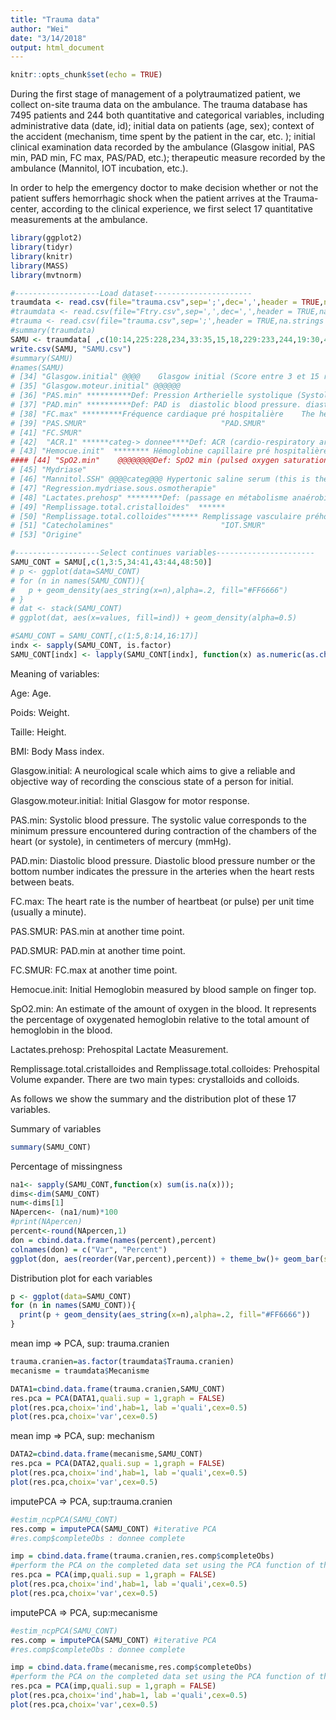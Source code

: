 ```yaml
---
title: "Trauma data"
author: "Wei"
date: "3/14/2018"
output: html_document
---
```


```r
knitr::opts_chunk$set(echo = TRUE)
```



During the first stage of management of a polytraumatized patient, we collect on-site trauma data on the ambulance. The trauma database has 7495 patients and 244 both quantitative and categorical variables, including administrative data (date, id); initial data on patients (age, sex);  context of the accident (mechanism, time spent by the patient in the car, etc. ); initial clinical examination data recorded by the ambulance (Glasgow initial, PAS min, PAD min, FC max, PAS/PAD, etc.); therapeutic measure recorded by the ambulance (Mannitol, IOT incubation, etc.). 

In order to help the emergency doctor to make decision whether or not the patient suffers hemorrhagic shock when the patient arrives at the Trauma-center, according to the clinical experience, we first select 17 quantitative measurements at the ambulance. 

```r
library(ggplot2)
library(tidyr)
library(knitr)
library(MASS)
library(mvtnorm)

#-------------------Load dataset---------------------- 
traumdata <- read.csv(file="trauma.csv",sep=';',dec=',',header = TRUE,na.strings = c("","NR","IMP","NA","NF"),encoding = "UTF-8")
#traumdata <- read.csv(file="Ftry.csv",sep=',',dec=',',header = TRUE,na.strings = c("","NR","IMP","NA","NF"),encoding = "UTF-8",fileEncoding="CP1252")
#trauma <- read.csv(file="trauma.csv",sep=';',header = TRUE,na.strings = c("","NR","IMP","NA","NF"),encoding = "UTF-8",fileEncoding="CP1252")
#summary(traumdata)
SAMU <- traumdata[ ,c(10:14,225:228,234,33:35,15,18,229:233,244,19:30,41:42,49:54,48,58,61,44,46:47,55:57,60,62, 38)]
write.csv(SAMU, "SAMU.csv")
#summary(SAMU)
#names(SAMU)
# [34] "Glasgow.initial" @@@@    Glasgow initial (Score entre 3 et 15 relié à la gravité du traumatisme crânien contenant la réponse motrice, verbale et l’ouverture des yeux)                  
# [35] "Glasgow.moteur.initial" @@@@@@               
# [36] "PAS.min" **********Def: Pression Artherielle systolique (Systolic blood pressure): The systolic value corresponds to the minimum pressure encountered during contraction of the chambers of the heart (or systole), in centimeters of mercury (mmHg).                              
# [37] "PAD.min" **********Def: PAD is  diastolic blood pressure. diastolic blood pressure number or the bottom number indicates the pressure in the arteries when the heart rests between beats. 
# [38] "FC.max" *********Fréquence cardiaque pré hospitalière    The heart rate is the number of heartbeat (or pulse) per unit time (usually a minute).                           
# [39] "PAS.SMUR"                              "PAD.SMUR"                             
# [41] "FC.SMUR"                               
# [42]  "ACR.1" ******categ-> donnee****Def: ACR (cardio-respiratory arrest) is the stopping of blood flow and breathing in an individual. If the cardiovasccular arrest is detected, immediate rescue should be given to save the person immediately.                                
# [43] "Hemocue.init"  ******** Hémoglobine capillaire pré hospitalière Hemocue.init:Initial Hemoglobine measured by blood sample on finger top.
#### [44] "SpO2.min"    @@@@@@@@Def: SpO2 min (pulsed oxygen saturation, reflection of blood oxygenation, low it can have two explanations: pulmonary involvement or too low cardiac output) so bascially it is an estimate of the amount of oxygen in the blood. Specifically, it represents the percentage of oxygenated hemoglobin (containing oxygen) relative to the total amount of hemoglobin in the blood. Missing values in Sp02 are basically both MAR and MNAR values.                         
# [45] "Mydriase"                              
# [46] "Mannitol.SSH" @@@@categ@@@ Hypertonic saline serum (this is the therapy when mydriasis, the aim being to reduce the pressure in the brain by transferring the fluid from the cells to the bloodstream).                         
# [47] "Regression.mydriase.sous.osmotherapie" 
# [48] "Lactates.prehosp" ********Def: (passage en métabolisme anaérobie, constitue un facteur de gravité. Mesurée comme l’hémocue mais tous les SAMU n’en sont pas équipés)                     
# [49] "Remplissage.total.cristalloides"  ******    
# [50] "Remplissage.total.colloides"****** Remplissage vasculaire préhospitalier colloides/cristalloides? Volume?       
# [51] "Catecholamines"                        "IOT.SMUR"                             
# [53] "Origine"     

#-------------------Select continues variables---------------------- 
SAMU_CONT = SAMU[,c(1,3:5,34:41,43:44,48:50)]
# p <- ggplot(data=SAMU_CONT)
# for (n in names(SAMU_CONT)){
#   p + geom_density(aes_string(x=n),alpha=.2, fill="#FF6666")
# }
# dat <- stack(SAMU_CONT)
# ggplot(dat, aes(x=values, fill=ind)) + geom_density(alpha=0.5)

#SAMU_CONT = SAMU_CONT[,c(1:5,8:14,16:17)]
indx <- sapply(SAMU_CONT, is.factor)
SAMU_CONT[indx] <- lapply(SAMU_CONT[indx], function(x) as.numeric(as.character(x)))
```

Meaning of variables:

Age: Age.

Poids: Weight.

Taille: Height.

BMI: Body Mass index.

Glasgow.initial: A neurological scale which aims to give a reliable and objective way of recording the conscious state of a person for initial.

Glasgow.moteur.initial: Initial Glasgow for motor response.

PAS.min: Systolic blood pressure. The systolic value corresponds to the minimum pressure encountered during contraction of the chambers of the heart (or systole), in centimeters of mercury (mmHg).

PAD.min: Diastolic blood pressure. Diastolic blood pressure number or the bottom number indicates the pressure in the arteries when the heart rests between beats.

FC.max: The heart rate is the number of heartbeat (or pulse) per unit time (usually a minute).

PAS.SMUR: PAS.min at another time point.

PAD.SMUR: PAD.min at another time point.

FC.SMUR: FC.max at another time point.

Hemocue.init: Initial Hemoglobin measured by blood sample on finger top.

SpO2.min: An estimate of the amount of oxygen in the blood. It represents the percentage of oxygenated hemoglobin relative to the total amount of hemoglobin in the blood.

Lactates.prehosp: Prehospital Lactate Measurement.

Remplissage.total.cristalloides and Remplissage.total.colloides: Prehospital Volume expander. There are two main types: crystalloids and colloids.

As follows we show the summary and the distribution plot of these 17 variables.

Summary of variables
```r
summary(SAMU_CONT)
```



Percentage of missingness
```r
na1<- sapply(SAMU_CONT,function(x) sum(is.na(x))); 
dims<-dim(SAMU_CONT)
num<-dims[1]
NApercen<- (na1/num)*100
#print(NApercen)
percent<-round(NApercen,1)
don = cbind.data.frame(names(percent),percent)
colnames(don) = c("Var", "Percent")
ggplot(don, aes(reorder(Var,percent),percent)) + theme_bw()+ geom_bar(stat="identity") + theme(axis.text.x= element_text(angle=65,hjust=1)) + guides(fill=guide_legend(title=NULL))
```


Distribution plot for each variables
```r
p <- ggplot(data=SAMU_CONT)
for (n in names(SAMU_CONT)){
  print(p + geom_density(aes_string(x=n),alpha=.2, fill="#FF6666"))
}
```

mean imp => PCA,  sup: trauma.cranien
```r
trauma.cranien=as.factor(traumdata$Trauma.cranien)
mecanisme = traumdata$Mecanisme

DATA1=cbind.data.frame(trauma.cranien,SAMU_CONT)
res.pca = PCA(DATA1,quali.sup = 1,graph = FALSE)
plot(res.pca,choix='ind',hab=1, lab ='quali',cex=0.5)
plot(res.pca,choix='var',cex=0.5)
```
mean imp => PCA, sup: mechanism
```r
DATA2=cbind.data.frame(mecanisme,SAMU_CONT)
res.pca = PCA(DATA2,quali.sup = 1,graph = FALSE)
plot(res.pca,choix='ind',hab=1, lab ='quali',cex=0.5)
plot(res.pca,choix='var',cex=0.5)
```
imputePCA => PCA, sup:trauma.cranien
```r
#estim_ncpPCA(SAMU_CONT)
res.comp = imputePCA(SAMU_CONT) #iterative PCA
#res.comp$completeObs : donnee complete

imp = cbind.data.frame(trauma.cranien,res.comp$completeObs)
#perform the PCA on the completed data set using the PCA function of the FactoMineR package
res.pca = PCA(imp,quali.sup = 1,graph = FALSE)
plot(res.pca,choix='ind',hab=1, lab ='quali',cex=0.5)
plot(res.pca,choix='var',cex=0.5)
```



imputePCA => PCA, sup:mecanisme
```r
#estim_ncpPCA(SAMU_CONT)
res.comp = imputePCA(SAMU_CONT) #iterative PCA
#res.comp$completeObs : donnee complete

imp = cbind.data.frame(mecanisme,res.comp$completeObs)
#perform the PCA on the completed data set using the PCA function of the FactoMineR package
res.pca = PCA(imp,quali.sup = 1,graph = FALSE)
plot(res.pca,choix='ind',hab=1, lab ='quali',cex=0.5)
plot(res.pca,choix='var',cex=0.5)
```